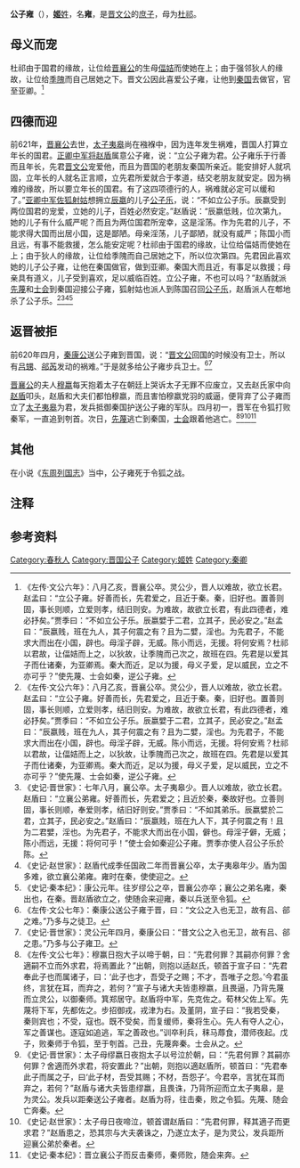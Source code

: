 {{Otheruses|公子雍|other=同名或類似名的其它條目描述}}
{{先秦人物信息框
|名称       = 公子雍
|image       = 
|姓     = [[姬姓|姬]]
|名        = 雍
|shi        = 
|zi          = 
|hao         = 
|官位         = [[秦国|秦国]]亚卿
|nickname    = 
|nickzi      = 
|posthumous  = 
|时代     = [[周朝|周朝]]
|国家     = [[晋国|晋国]]
|nationality = 
|hometown    = 
|birth       = 
|death       = 
|honor       = 
|honor2      = 
|spouse       = 
|父      = 晋文公
}}
'''公子雍'''（{{bd|？||？||}}），[[姬姓|'''姬'''姓]]，名'''雍'''，是[[晋文公|晋文公]]的[[庶子|庶子]]，母为[[杜祁|杜祁]]。

== 母义而宠==
杜祁由于国君的缘故，让位给[[晋襄公|晋襄公]]的生母[[偪姞|偪姞]]而使她在上；由于强邻狄人的缘故，让位给[[季隗|季隗]]而自己居她之下。晋文公因此喜爱公子雍，让他到[[秦国|秦国]]去做官，官至亚卿。<ref name=autogenerated1>《左传·文公六年》：八月乙亥，晋襄公卒。灵公少，晋人以难故，欲立长君。赵孟曰：“立公子雍。好善而长，先君爱之，且近于秦。秦，旧好也。置善则固，事长则顺，立爱则孝，结旧则安。为难故，故欲立长君，有此四德者，难必抒矣。”贾季曰：“不如立公子乐。辰嬴嬖于二君，立其子，民必安之。”赵孟曰：“辰嬴贱，班在九人，其子何震之有？且为二嬖，淫也。为先君子，不能求大而出在小国，辟也。母淫子辟，无威。陈小而远，无援。将何安焉？杜祁以君故，让偪姞而上之，以狄故，让季隗而己次之，故班在四。先君是以爱其子而仕诸秦，为亚卿焉。秦大而近，足以为援，母义子爱，足以威民，立之不亦可乎？”使先蔑、士会如秦，逆公子雍。</ref>

== 四德而迎 == 
前621年，[[晋襄公|晋襄公]]去世，[[晋灵公|太子夷皋]]尚在襁褓中，因为连年发生祸难{{noteTag|1=杨伯峻 《春秋左传注·文公六年》：顾炎武补正云：“谓连年有秦、狄之师，楚伐与国。”}}，晋国人打算立年长的国君。[[正卿|正卿]][[中军将|中军将]][[赵盾|赵盾]]属意公子雍，说：“立公子雍为君。公子雍乐于行善而且年长，先君[[晋文公|晋文公]]宠爱他，而且为晋国的老朋友秦国所亲近。能安排好人就巩固，立年长的人就名正言顺，立先君所爱就合于孝道，结交老朋友就安定。因为祸难的缘故，所以要立年长的国君。有了这四项德行的人，祸难就必定可以缓和了。”[[亚卿|亚卿]][[中军佐|中军佐]][[狐射姑|狐射姑]]想拥立[[辰嬴|辰嬴]]的儿子[[公子乐|公子乐]]，说：“不如立公子乐。辰嬴受到两位国君的宠爱，立她的儿子，百姓必然安定。”赵盾说：“辰嬴低贱，位次第九，她的儿子有什么威严呢？而且为两位国君所宠幸，这是淫荡。作为先君的儿子，不能求得大国而出居小国，这是鄙陋。母亲淫荡，儿子鄙陋，就没有威严；陈国小而且远，有事不能救援，怎么能安定呢？杜祁由于国君的缘故，让位给偪姞而使她在上；由于狄人的缘故，让位给季隗而自己居她之下，所以位次第四。先君因此喜欢她的儿子公子雍，让他在秦国做官，做到亚卿。秦国大而且近，有事足以救援；母亲具有道义，儿子受到喜欢，足以威临百姓。立公子雍，不也可以吗？”赵盾就派[[先蔑|先蔑]]和[[士会|士会]]到秦国迎接公子雍，狐射姑也派人到陈国召回[[公子乐|公子乐]]，赵盾派人在郫地杀了公子乐。<ref name=autogenerated1>《左传·文公六年》：八月乙亥，晋襄公卒。灵公少，晋人以难故，欲立长君。赵孟曰：“立公子雍。好善而长，先君爱之，且近于秦。秦，旧好也。置善则固，事长则顺，立爱则孝，结旧则安。为难故，故欲立长君，有此四德者，难必抒矣。”贾季曰：“不如立公子乐。辰嬴嬖于二君，立其子，民必安之。”赵孟曰：“辰嬴贱，班在九人，其子何震之有？且为二嬖，淫也。为先君子，不能求大而出在小国，辟也。母淫子辟，无威。陈小而远，无援。将何安焉？杜祁以君故，让偪姞而上之，以狄故，让季隗而己次之，故班在四。先君是以爱其子而仕诸秦，为亚卿焉。秦大而近，足以为援，母义子爱，足以威民，立之不亦可乎？”使先蔑、士会如秦，逆公子雍。</ref><ref>《史记·晋世家》：七年八月，襄公卒。太子夷皋少。晋人以难故，欲立长君。赵盾曰：“立襄公弟雍。好善而长，先君爱之；且近於秦，秦故好也。立善则固，事长则顺，奉爱则孝，结旧好则安。”贾季曰：“不如其弟乐。辰嬴嬖於二君，立其子，民必安之。”赵盾曰：“辰嬴贱，班在九人下，其子何震之有！且为二君嬖，淫也。为先君子，不能求大而出在小国，僻也。母淫子僻，无威；陈小而远，无援：将何可乎！”使士会如秦迎公子雍。贾季亦使人召公子乐於陈。</ref><ref>《史记·赵世家》：赵盾代成季任国政二年而晋襄公卒，太子夷皋年少。盾为国多难，欲立襄公弟雍。雍时在秦，使使迎之。</ref><ref>《史记·秦本纪》：康公元年。往岁缪公之卒，晋襄公亦卒；襄公之弟名雍，秦出也，在秦。晋赵盾欲立之，使随会来迎雍，秦以兵送至令狐。</ref>

== 返晋被拒 ==
前620年四月，[[秦康公|秦康公]]送公子雍到晋国，说：“[[晋文公|晋文公]]回国的时候没有卫士，所以有[[吕甥|吕甥]]、[[郤芮|郤芮]]发动的祸难。”于是就多给公子雍步兵卫士。<ref>《左传·文公七年》：秦康公送公子雍于晋，曰：“文公之入也无卫，故有吕、郤之难。”乃多与之徒卫。</ref><ref>《史记·晋世家》：灵公元年四月，秦康公曰：“昔文公之入也无卫，故有吕、郤之患。”乃多与公子雍卫。</ref>

[[晋襄公|晋襄公]]的夫人[[穆嬴|穆嬴]]每天抱着太子在朝廷上哭诉太子无罪不应废立，又去赵氏家中向[[赵盾|赵盾]]叩头，赵盾和大夫们都怕穆嬴，而且害怕穆嬴党羽的威逼，便背弃了公子雍而立了[[晋灵公|太子夷皋]]为君，发兵抵御秦国护送公子雍的军队。四月初一，晋军在令狐打败秦军，一直追到刳首。次日，[[先蔑|先蔑]]逃亡到秦国，[[士会|士会]]跟着他逃亡。<ref>《左传·文公七年》：穆赢日抱大子以啼于朝，曰：“先君何罪？其嗣亦何罪？舍適嗣不立而外求君，将焉置此？”出朝，则抱以适赵氏，顿首于宣子曰：“先君奉此子也而属诸子，曰：‘此子也才，吾受子之赐；不才，吾唯子之怨。’今君虽终，言犹在耳，而弃之，若何？”宣子与诸大夫皆患穆嬴，且畏逼，乃背先蔑而立灵公，以御秦师。箕郑居守。赵盾将中军，先克佐之。荀林父佐上军。先蔑将下军，先都佐之。步招御戎，戎津为右。及堇阴，宣子曰：“我若受秦，秦则宾也；不受，寇也。既不受矣，而复缓师，秦将生心。先人有夺人之心，军之善谋也。逐寇如追逃，军之善政也。”训卒利兵，秣马蓐食，潜师夜起。戊子，败秦师于令狐，至于刳首。己丑，先蔑奔秦。士会从之。</ref><ref>《史记·晋世家》：太子母缪嬴日夜抱太子以号泣於朝，曰：“先君何罪？其嗣亦何罪？舍適而外求君，将安置此？”出朝，则抱以適赵盾所，顿首曰：“先君奉此子而属之子，曰‘此子材，吾受其赐；不材，吾怨子’。今君卒，言犹在耳而弃之，若何？”赵盾与诸大夫皆患缪嬴，且畏诛，乃背所迎而立太子夷皋，是为灵公。发兵以距秦送公子雍者。赵盾为将，往击秦，败之令狐。先蔑、随会亡奔秦。</ref><ref>《史记·赵世家》：太子母日夜啼泣，顿首谓赵盾曰：“先君何罪，释其適子而更求君？”赵盾患之，恐其宗与大夫袭诛之，乃遂立太子，是为灵公，发兵距所迎襄公弟於秦者。</ref><ref>《史记·秦本纪》：晋立襄公子而反击秦师，秦师败，随会来奔。</ref>

==其他==
在小说《[[东周列国志|东周列国志]]》当中，公子雍死于令狐之战。

== 注释 ==
<div class="references-small">
{{NoteFoot}}
</div>

== 参考资料 ==
{{reflist|2}}

[[Category:春秋人|Category:春秋人]]
[[Category:晋国公子|Category:晋国公子]]
[[Category:姬姓|Category:姬姓]]
[[Category:秦卿|Category:秦卿]]